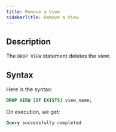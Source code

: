 ```yaml
---
title: Remove a View
sidebarTitle: Remove a View
---
```


## Description

The `DROP VIEW` statement deletes the view.

## Syntax

Here is the syntax:

```sql
DROP VIEW [IF EXISTS] view_name;
```

On execution, we get:

```sql
Query successfully completed
```
